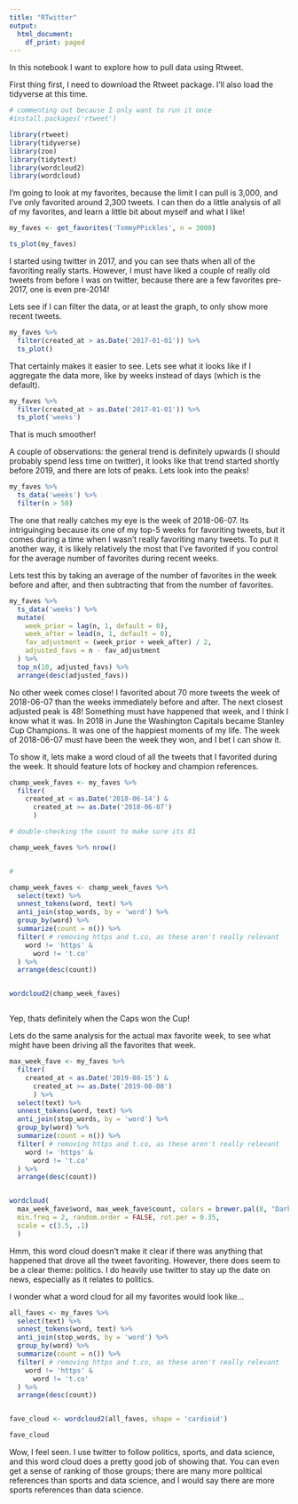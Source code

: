 ```yaml
---
title: "RTwitter"
output:
  html_document:
    df_print: paged
---
```


In this notebook I want to explore how to pull data using Rtweet. 

First thing first, I need to download the Rtweet package. I'll also load the tidyverse at this time. 

```r

# commenting out because I only want to run it once
#install.packages('rtweet')

library(rtweet)
library(tidyverse)
library(zoo)
library(tidytext)
library(wordcloud2)
library(wordcloud)

```



I'm going to look at my favorites, because the limit I can pull is 3,000, and I've only favorited around 2,300 tweets. I can then do a little analysis of all of my favorites, and learn a little bit about myself and what I like!


```r

my_faves <- get_favorites('TommyPPickles', n = 3000)

ts_plot(my_faves)

```

I started using twitter in 2017, and you can see thats when all of the favoriting really starts. However, I must have liked a couple of really old tweets from before I was on twitter, because there are a few favorites pre-2017, one is even pre-2014!

Lets see if I can filter the data, or at least the graph, to only show more recent tweets. 

```r

my_faves %>% 
  filter(created_at > as.Date('2017-01-01')) %>% 
  ts_plot()

```


That certainly makes it easier to see. Lets see what it looks like if I aggregate the data more, like by weeks instead of days (which is the default). 

```r

my_faves %>% 
  filter(created_at > as.Date('2017-01-01')) %>% 
  ts_plot('weeks')

```


That is much smoother!

A couple of observations: the general trend is definitely upwards (I should probably spend less time on twitter), it looks like that trend started shortly before 2019, and there are lots of peaks. Lets look into the peaks!


```r

my_faves %>% 
  ts_data('weeks') %>% 
  filter(n > 50)

```


The one that really catches my eye is the week of 2018-06-07. Its intriguinging because its one of my top-5 weeks for favoriting tweets, but it comes during a time when I wasn't really favoriting many tweets. To put it another way, it is likely relatively the most that I've favorited if you control for the average number of favorites during recent weeks. 

Lets test this by taking an average of the number of favorites in the week before and after, and then subtracting that from the number of favorites. 

```r

my_faves %>% 
  ts_data('weeks') %>% 
  mutate(
    week_prior = lag(n, 1, default = 0), 
    week_after = lead(n, 1, default = 0),
    fav_adjustment = (week_prior + week_after) / 2, 
    adjusted_favs = n - fav_adjustment
  ) %>% 
  top_n(10, adjusted_favs) %>% 
  arrange(desc(adjusted_favs))

```



No other week comes close! I favorited about 70 more tweets the week of 2018-06-07 than the weeks immediately before and after. The next closest adjusted peak is 48! Something must have happened that week, and I think I know what it was. In 2018 in June the Washington Capitals became Stanley Cup Champions. It was one of the happiest moments of my life. The week of 2018-06-07 must have been the week they won, and I bet I can show it. 


To show it, lets make a word cloud of all the tweets that I favorited during the week. It should feature lots of hockey and champion references. 

```r


champ_week_faves <- my_faves %>% 
  filter(
    created_at < as.Date('2018-06-14') & 
      created_at >= as.Date('2018-06-07')
      )

# double-checking the count to make sure its 81

champ_week_faves %>% nrow()


# 

champ_week_faves <- champ_week_faves %>% 
  select(text) %>% 
  unnest_tokens(word, text) %>% 
  anti_join(stop_words, by = 'word') %>% 
  group_by(word) %>% 
  summarize(count = n()) %>% 
  filter( # removing https and t.co, as these aren't really relevant
    word != 'https' & 
      word != 't.co'
  ) %>% 
  arrange(desc(count))


wordcloud2(champ_week_faves)



```


Yep, thats definitely when the Caps won the Cup!


Lets do the same analysis for the actual max favorite week, to see what might have been driving all the favorites that week. 



```r

max_week_fave <- my_faves %>% 
  filter(
    created_at < as.Date('2019-08-15') & 
      created_at >= as.Date('2019-08-08')
      ) %>% 
  select(text) %>% 
  unnest_tokens(word, text) %>% 
  anti_join(stop_words, by = 'word') %>% 
  group_by(word) %>% 
  summarize(count = n()) %>% 
  filter( # removing https and t.co, as these aren't really relevant
    word != 'https' & 
      word != 't.co'
  ) %>% 
  arrange(desc(count))


wordcloud(
  max_week_fave$word, max_week_fave$count, colors = brewer.pal(8, "Dark2"),
  min.freq = 2, random.order = FALSE, rot.per = 0.35, 
  scale = c(3.5, .1)
  )

```



Hmm, this word cloud doesn't make it clear if there was anything that happened that drove all the tweet favoriting. However, there does seem to be a clear theme: politics. I do heavily use twitter to stay up the date on news, especially as it relates to politics. 




I wonder what a word cloud for all my favorites would look like...

```r

all_faves <- my_faves %>%
  select(text) %>% 
  unnest_tokens(word, text) %>% 
  anti_join(stop_words, by = 'word') %>% 
  group_by(word) %>% 
  summarize(count = n()) %>% 
  filter( # removing https and t.co, as these aren't really relevant
    word != 'https' & 
      word != 't.co'
  ) %>% 
  arrange(desc(count))


fave_cloud <- wordcloud2(all_faves, shape = 'cardioid')

fave_cloud

```



Wow, I feel seen. I use twitter to follow politics, sports, and data science, and this word cloud does a pretty good job of showing that. You can even get a sense of ranking of those groups; there are many more political references than sports and data science, and I would say there are more sports references than data science. 


